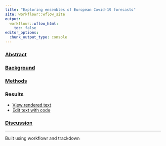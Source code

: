```yaml
---
title: "Exploring ensembles of European Covid-19 forecasts"
site: workflowr::wflow_site
output:
  workflowr::wflow_html:
    toc: false
editor_options:
  chunk_output_type: console
---
```


### [Abstract](about.html)

### [Background](background.html)

### [Methods](methods.html)

### Results
- [View rendered text](results.html)
- [Edit text with code](https://docs.google.com/document/d/1fV6T9ptkWaEHgpkjd8GOeL4U0Fuap_PBeZeYcyGE2UI/edit?usp=sharing)

### [Discussion](discussion.html)


---

Built using workflowr and trackdown
